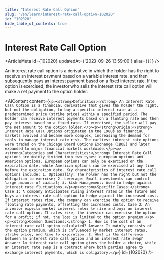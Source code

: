 ```yaml
---
title: "Interest Rate Call Option"
slug: "/en/learn/interest-rate-call-option-102020"
id: "102020"
hide_table_of_contents: true
---
```



# Interest Rate Call Option

<ArticleMeta id={102020} updatedAt={'2023-09-26 13:59:00'} alias={`[]`} />
<div className='border-solid border-b border-t-0 my-4 border-[var(--ifm-color-gray-300)]' />

An interest rate call option is a derivative in which the holder has the right to receive an interest payment based on a variable interest rate, and then subsequently pays an interest payment based on a fixed interest rate. If the option is exercised, the investor who sells the interest rate call option will make a net payment to the option holder.

<AIContent content={`<p><strong>Definition:</strong> An Interest Rate Call Option is a financial derivative that gives the holder the right, but not the obligation, to buy a specific interest rate at a predetermined price (strike price) within a specified period. The holder can receive interest payments based on a floating rate and then pay interest based on a fixed rate. If exercised, the seller will pay the net amount to the option holder.</p><p><strong>Origin:</strong> Interest Rate Call Options originated in the 1980s as financial markets evolved and became more complex, increasing the demand for tools to manage interest rate risk. The earliest interest rate options were traded on the Chicago Board Options Exchange (CBOE) and later expanded to major financial markets worldwide.</p><p><strong>Categories and Characteristics:</strong> Interest Rate Call Options are mainly divided into two types: European options and American options. European options can only be exercised on the expiration date, while American options can be exercised at any time before the expiration date. Key characteristics of interest rate call options include: 1. Optionality: The holder has the right but not the obligation to exercise; 2. Leverage: Small investments can control large amounts of capital; 3. Risk Management: Used to hedge against interest rate fluctuations.</p><p><strong>Specific Cases:</strong> Case 1: A company anticipates rising interest rates in the future and buys an interest rate call option to hedge against the increased cost. If interest rates rise, the company can exercise the option to receive floating rate payments, offsetting the increased costs. Case 2: An investor expects market interest rates to rise and buys an interest rate call option. If rates rise, the investor can exercise the option for a profit; if not, the loss is limited to the option premium.</p><p><strong>Common Questions:</strong> 1. How is the cost of an interest rate call option calculated? Answer: It mainly consists of the option premium, which is influenced by market interest rates, strike price, and time to expiration. 2. What is the difference between an interest rate call option and an interest rate swap? Answer: An interest rate call option gives the holder a choice, while an interest rate swap is a contract where both parties agree to exchange interest payments, which is obligatory.</p>`} id={102020} />
